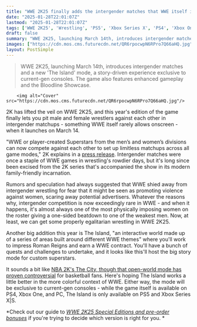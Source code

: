 ```yaml
---
title: "WWE 2K25 finally adds the intergender matches that WWE itself is too cowardly for, plus an open-world mode exclusive to current-gen consoles"
date: "2025-01-28T22:01:07Z"
lastmod: "2025-01-28T22:01:07Z"
tags: ['WWE 2K25', 'Wrestling', 'PS5', 'Xbox Series X', 'PS4', 'Xbox One', 'PC', 'Sports', 'Simulation']
draft: false
summary: "WWE 2K25, launching March 14th, introduces intergender matches and a new 'The Island' mode, a  story-driven experience exclusive to current-gen consoles.  The game also features enhanced gameplay and the Bloodline Showcase."
images: ["https://cdn.mos.cms.futurecdn.net/QR6rpocwpN6RPro7Q66aHQ.jpg"]
layout: PostSimple
---
```

> WWE 2K25, launching March 14th, introduces intergender matches and a new 'The Island' mode, a  story-driven experience exclusive to current-gen consoles.  The game also features enhanced gameplay and the Bloodline Showcase.


        <img alt="Cover" src="https://cdn.mos.cms.futurecdn.net/QR6rpocwpN6RPro7Q66aHQ.jpg"/>
        
2K has lifted the veil on WWE 2K25, and this year's edition of the game finally lets you pit male and female wrestlers against each other in intergender matchups - something WWE itself rarely allows onscreen - when it launches on March 14.

"WWE or player-created Superstars from the men’s and women’s divisions can now compete against each other to set up limitless matchups across all game modes," 2K explains in a [press release](https://newsroom.2k.com/news/roman-reigns-named-wwer-2k25-cover-star-as-franchise-evolves-with-bloodline-showcase-enhanced-gameplay-features-new-match-types-and-new-the-island-experience). Intergender matches were once a staple of WWE games in wrestling's rowdier days, but it's long since been excised from the 2K series that's accompanied the show in its modern family-friendly incarnation.

Rumors and speculation had always suggested that WWE shied away from intergender wrestling for fear that it might be seen as promoting violence against women, scaring away potential advertisers. Whatever the reasons why, intergender competition is now exceedingly rare in WWE - and when it happens, it's almost always one of the most physically imposing women on the roster giving a one-sided beatdown to one of the weakest men. Now, at least, we can get some properly egalitarian wrestling in WWE 2K25.

Another big addition this year is The Island, "an interactive world made up of a series of areas built around different WWE themes" where you'll work to impress Roman Reigns and earn a WWE contract. You'll have a bunch of quests and challenges to undertake, and it looks like this'll host the big story mode for custom superstars.

It sounds a bit like [NBA 2K's The City, though that open-world mode has proven controversial](https://www.gamesradar.com/nba-2k23-shrinks-the-city-and-players-are-thrilled/) for basketball fans. Here's hoping The Island works a little better in the more colorful context of WWE. Either way, the mode will be exclusive to current-gen consoles - while the game itself is available on PS4, Xbox One, and PC, The Island is only available on PS5 and Xbox Series X|S.

*Check out our guide to *[<em>WWE 2K25 Special Editions and pre-order bonuses</em>](https://www.gamesradar.com/games/wwe-2k/wwe-2k25-bloodline-deadman-standard-edition-pre-order-bonuses/)* if you're trying to decide which version is right for you. *
        